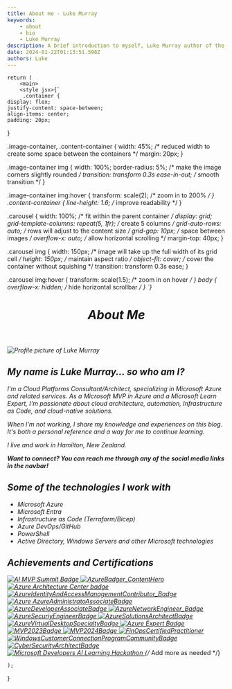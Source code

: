 ```yaml
---
title: About me - Luke Murray
keywords:
    - about
    - bio
    - Luke Murray
description: A brief introduction to myself, Luke Murray author of the blog luke.geek.nz.
date: 2024-01-22T01:13:51.598Z
authors: Luke
---
```



    return (
        <main>
        <style jsx>{`
         .container {
    display: flex;
    justify-content: space-between;
    align-items: center;
    padding: 20px;
}

.image-container, .content-container {
    width: 45%; /* reduced width to create some space between the containers */
    margin: 20px;
}

.image-container img {
    width: 100%;
    border-radius: 5%; /* make the image corners slightly rounded */
    transition: transform 0.3s ease-in-out; /* smooth transition */
}

.image-container img:hover {
    transform: scale(2); /* zoom in to 200% */
}
.content-container {
    line-height: 1.6; /* improve readability */
}


.carousel {
    width: 100%; /* fit within the parent container */
    display: grid;
    grid-template-columns: repeat(5, 1fr); /* create 5 columns */
    grid-auto-rows: auto; /* rows will adjust to the content size */
    grid-gap: 10px; /* space between images */
    overflow-x: auto; /* allow horizontal scrolling */
    margin-top: 40px;
}

.carousel img {
    width: 150px;  /* image will take up the full width of its grid cell */
    height: 150px; /* maintain aspect ratio */
    object-fit: cover; /* cover the container without squishing */
    transition: transform 0.3s ease;
}

.carousel img:hover {
    transform: scale(1.5); /* zoom in on hover */
}
body {
    overflow-x: hidden; /* hide horizontal scrollbar */
}
  `}</style>
            <header>
                <h1>About Me</h1>
            </header>
            <section className="container">
                <div className="image-container">
                    <img src="/img/aboutpage/LukeMurray_Azure.jpg" alt="Profile picture of Luke Murray" />
                </div>
                <div className="content-container">
                                    <h2>My name is <strong>Luke Murray</strong>... so who am I?</h2>
                    <p>I'm a Cloud Platforms Consultant/Architect, specializing in Microsoft Azure and related services. As a Microsoft MVP in Azure and a Microsoft Learn Expert, I'm passionate about cloud architecture, automation, Infrastructure as Code, and cloud-native solutions.</p>
                    <p>When I'm not working, I share my knowledge and experiences on this blog. It's both a personal reference and a way for me to continue learning.</p>
                    <p>I live and work in Hamilton, New Zealand.</p>
                    <p><strong>Want to connect? You can reach me through any of the social media links in the navbar!</strong></p>
                    <h2>Some of the technologies I work with</h2>
                    <ul>
                        <li>Microsoft Azure</li>
                        <li>Microsoft Entra</li>
                        <li>Infrastructure as Code (Terraform/Bicep)</li>
                        <li>Azure DevOps/GitHub</li>
                        <li>PowerShell</li>
                        <li>Active Directory, Windows Servers and other Microsoft technologies</li>
                    </ul>
                </div>
            </section>
            <h2>Achievements and Certifications</h2>
            <section className="carousel">
                           <a href="https://globalai.community/badges/cc534332-3477-421e-9684-ba129cfa2a47//" target="_blank" rel="noopener" aria-label="Link to AI MVP Summit Badge">
                    <img src="/img/aboutpage/AIMVPSummit_2024.png" alt="AI MVP Summit Badge" />
                </a>
                <a href="https://azureheroes.enjinx.io/eth/asset/6880000000000514/" target="_blank" rel="noopener" aria-label="Link to Enjinx - Contributor - Content Hero">
                    <img src="/img/aboutpage/AzureBadger_ContentHero_Badge.png" alt="AzureBadger_ContentHero" />
                </a>
                <a href="https://www.credly.com/earner/earned/badge/124e1101-7a47-4470-ac1e-facc189ca5db" target="_blank" rel="noopener" aria-label="Link to Credly - Azure ArchitectureCenter_Leader">
                    <img src="/img/aboutpage/ArchitectureCenter_Leader.png" alt="Azure Architecture Center badge" />
                </a>
                <a href="https://www.credly.com/badges/51a323c2-9392-4417-918e-5aa7de467a2a" target="_blank" rel="noopener" aria-label="Link to Credly - Contributor - Azure Identity and Access Management">
                    <img src="/img/aboutpage/AzureIdentityAndAccessManagementContributor_Badge.png" alt="AzureIdentityAndAccessManagementContributor_Badge" />
                </a>
                <a href="https://learn.microsoft.com/api/credentials/share/en-gb/lukemurraynz/3B98B5DB13A942F5?sharingId=AZ-MVP-5004796" target="_blank" rel="noopener" aria-label="Link to Microsoft Learn -AzureAdministratoAssociateBadge">
                    <img src="/img/aboutpage/AzureAdministratoAssociateBadge.png" alt="Azure AzureAdministratoAssociateBadge" />
                </a>
                <a href="https://learn.microsoft.com/api/credentials/share/en-gb/lukemurraynz/8F700D303BEC55E?sharingId=AZ-MVP-5004796" target="_blank" rel="noopener" aria-label="Link to Microsoft Learn - AzureDeveloperAssociateBadge">
                    <img src="/img/aboutpage/AzureDeveloperAssociateBadge.png" alt="AzureDeveloperAssociateBadge" />
                </a>
                <a href="https://learn.microsoft.com/api/credentials/share/en-gb/lukemurraynz/F2AA633366008658?sharingId=AZ-MVP-5004796" target="_blank" rel="noopener" aria-label="Link to Microsoft Learn -AzureNetworkEngineer_Badge">
                    <img src="/img/aboutpage/AzureNetworkEngineer_Badge.png" alt="AzureNetworkEngineer_Badge" />
                </a>
                <a href="https://learn.microsoft.com/api/credentials/share/en-gb/lukemurraynz/DBEE326661D7739B?sharingId=AZ-MVP-5004796" target="_blank" rel="noopener" aria-label="Link to Microsoft Learn -AzureSecuriyEngineerBadge">
                    <img src="/img/aboutpage/AzureSecuriyEngineerBadge.png" alt="AzureSecuriyEngineerBadge" />
                </a>
                <a href="https://learn.microsoft.com/api/credentials/share/en-gb/lukemurraynz/787EDD474F26784?sharingId=AZ-MVP-5004796" target="_blank" rel="noopener" aria-label="Link to Microsoft Learn -AzureSolutionsArchitectBadge">
                    <img src="/img/aboutpage/AzureSolutionsArchitectBadge.png" alt="AzureSolutionsArchitectBadge" />
                </a>
                <a href="https://learn.microsoft.com/api/credentials/share/en-gb/lukemurraynz/108BE52C977E26C6?sharingId=AZ-MVP-5004796" target="_blank" rel="noopener" aria-label="Link to Microsoft Learn -AzureVirtualDesktopSpecialtyBadge">
                    <img src="/img/aboutpage/AzureVirtualDesktopSpecialtyBadge.png" alt="AzureVirtualDesktopSpecialtyBadge" />
                </a>
                <a href="https://www.credly.com/badges/a7cfe90f-32b2-474a-9b15-487604f20ab6" target="_blank" rel="noopener" aria-label="Link to Azure Expert Badge">
                    <img src="/img/aboutpage/SpektraSystemsAzureExpert.png" alt="Azure Expert Badge" />
                </a>
                <a href="https://www.credly.com/badges/f781c06f-e34b-4249-82a9-58ce96349f98" target="_blank" rel="noopener" aria-label="Link to Credly - Microsoft MVP 2023">
                    <img src="/img/aboutpage/MVP2023Badge.png" alt="MVP2023Badge" />
                </a>
                <a href="https://www.credly.com/badges/042def90-e925-4db7-b368-6684a2c6817a" target="_blank" rel="noopener" aria-label="Link to Credly - Microsoft MVP 2024">
                    <img src="/img/aboutpage/MVP2024Badge.png" alt="MVP2024Badge" />
                </a>
                <a href="https://www.credly.com/badges/29ed8f17-f8cc-4894-aa58-a1e64e1a4419" target="_blank" rel="noopener" aria-label="Link to Credly -FinOpsCertifiedPractitioner">
                    <img src="/img/aboutpage/FinOpsCertifiedPractitioner.png" alt="FinOpsCertifiedPractitioner" />
                </a>
                <a href="https://www.credly.com/badges/ce1df7b0-4331-4de9-8c8c-6e2878241d9d" target="_blank" rel="noopener" aria-label="Link to Credly - Windows Customer Connection Program Community Contributor">
                    <img src="/img/aboutpage/WindowsCustomerConnectionProgramCommunityBadge.png" alt="WindowsCustomerConnectionProgramCommunityBadge" />
                </a>
                <a href="https://learn.microsoft.com/api/credentials/share/en-gb/lukemurraynz/A6AF1CFD3158BAE5?sharingId=AZ-MVP-5004796" target="_blank" rel="noopener" aria-label="Link to Microsoft Learn -CyberSecurityArchitectBadge">
                    <img src="/img/aboutpage/CyberSecurityArchitectBadge.png" alt="CyberSecurityArchitectBadge" />
                </a>
                <a href="https://azurecosmosdb.devpost.com/" target="_blank" rel="noopener" aria-label="Link to DevPost - Microsoft Developers AI Learning Hackathon">
                    <img src="/img/aboutpage/DevPostAILearningHackathon_2024.png" alt="Microsoft Developers AI Learning Hackathon" />
                </a>
                {/* Add more as needed */}
            </section>
        </main>

    
    );
}

